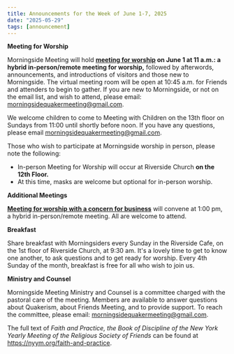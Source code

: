```yaml
---
title: Announcements for the Week of June 1-7, 2025
date: "2025-05-29"
tags: [announcement]
---
```


**Meeting for Worship**

Morningside Meeting will hold **[meeting for worship](/worship) on June 1 at 11 a.m.: a hybrid in-person/remote meeting for worship,** followed by afterwords, announcements, and introductions of visitors and those new to Morningside. The virtual meeting room will be open at 10:45 a.m. for Friends and attenders to begin to gather. If you are new to Morningside, or not on the email list, and wish to attend, please email: morningsidequakermeeting@gmail.com.

We welcome children to come to Meeting with Children on the 13th floor on Sundays from 11:00 until shortly before noon. If you have any questions, please email morningsidequakermeeting@gmail.com.

Those who wish to participate at Morningside worship in person, please note the following:

- In-person Meeting for Worship will occur at Riverside Church **on the 12th Floor.**
- At this time, masks are welcome but optional for in-person worship.

**Additional Meetings**

**[Meeting for worship with a concern for business](/business)** will convene at 1:00 pm, a hybrid in-person/remote meeting. All are welcome to attend.

**Breakfast**

Share breakfast with Morningsiders every Sunday in the Riverside Cafe, on the 1st floor of Riverside Church, at 9:30 am. It's a lovely time to get to know one another, to ask questions and to get ready for worship. Every 4th Sunday of the month, breakfast is free for all who wish to join us.

**Ministry and Counsel**

Morningside Meeting Ministry and Counsel is a committee charged with the pastoral care of the meeting. Members are available to answer questions about Quakerism, about Friends Meeting, and to provide support. To reach the committee, please email: morningsidequakermeeting@gmail.com.

The full text of _Faith and Practice, the Book of Discipline of the New York Yearly Meeting of the Religious Society of Friends_ can be found at https://nyym.org/faith-and-practice.
